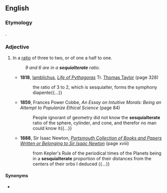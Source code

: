 ==English==

===Etymology===
{{etyl|la|en}} {{lena}} {{m|la|sesquialter||one and a half times}}.

===Adjective===
{{en-adj|-}}

# {{lb|en|mathematics|archaic}} In a [[ratio]] of three to two, or of one a half to one.
#: ''9 and 6 are in a '''sequialterate''' ratio.''
#* '''1818''', [[Iamblichus]], ''[https://books.google.com/books?id=J_BZAAAAcAAJ Life of Pythagoras]'' Tr. [[w:Thomas Taylor (neoplatonist)|Thomas Taylor]] (page 328)
#*: the ratio of 3 to 2, which is sesquialter, forms the symphony diapente{{...}}
#* '''1859''', Frances Power Cobbe, ''An Essay on Intuitive Morals: Being an Attempt to Popularize Ethical Science'' (page 84)
#*: People ignorant of geometry did not know the '''sesquialterate''' ratio of the sphere, cylinder, and cone, and therefor no man could know it{{...}}
#* '''1888''', Sir Isaac Newton, ''[https://books.google.com/books?id=3wcjAAAAMAAJ Portsmouth Collection of Books and Papers Written or Belonging to Sir Isaac Newton]'' (page xviii) <!--Origin? Newton was dead long before 1888.-->
#*: from Kepler's Rule of the periodical times of the Planets being in a '''sesquialterate''' proportion of their distances from the centers of their orbs I deduced {{...}}

====Synonyms====
* {{l|en|sesquialteral}}